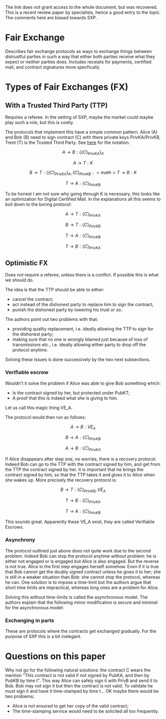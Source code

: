 The link does not grant access to the whole document, but was recovered.
This is a recent review paper by specialists, hence a good entry to the topic.
The comments here are biased towards SXP. 

= Fair Exchange =

Describes fair exchange protocols as ways to exchange things between distrustful parties in such a way that either both parties receive what they expect or neither parties does. Includes receipts for payments, certified mail, and contract signatures more specfically.

= Types of Fair Exchanges (FX) =

== With a Trusted Third Party (TTP) ==

Requires a referee. In the setting of SXP, maybe the market could maybe play such a role, but this is costly.

The protocols that implement this have a simple common pattern. 
Alice (A) and Bob (B) need to sign contract (C) with there private keys PrivKA/PrivKB, Trent (T) is the Trusted Third Party. 
See [http://en.wikipedia.org/wiki/Security_protocol_notation here] for the notation.

:<math>A\rightarrow B:\{\{C\}_{PrivKA}\}_{K}</math>
:<math>A\rightarrow T:K</math>
:<math>B\rightarrow T:\{\{C\}_{PrivKA}\}_{K},\{C\}_{PrivKB}
:<math>T\rightarrow B:K</math>
:<math>T\rightarrow A:\{C\}_{PrivKB}</math>

To be honest I am not sure why going through K is necessary, this looks like an optimization for Digital Certified Mail. In the explanations all this seems to boil down to the boring protocol:

:<math>A\rightarrow T:\{C\}_{PrivKA}</math>
:<math>B\rightarrow T:\{C\}_{PrivKB}</math>
:<math>T\rightarrow A:\{C\}_{PrivKB}</math>
:<math>T\rightarrow B:\{C\}_{PrivKA}</math>

== Optimistic FX ==

Does not require a referee, unless there is a conflict. If possible this is what we should do.

The idea is that the TTP should be able to either:
* cancel the contract;
* act instead of the dishonest party to replace him to sign the contract;
* punish the dishonest party by lowering his trust or so.

The authors point out two problems with that:
* providing quality replacement, i.e. ideally allowing the TTP to sign for the dishonest party;
* making sure that no one is wrongly blamed just because of loss of transmissions etc., i.e. ideally allowing either party to drop off the protocol anytime.

Solving these issues is done successively by the two next subsections.

=== Verifiable escrow ===

Wouldn't it solve the problem if Alice was able to give Bob something which:
* Is the contract signed by her, but protected under PubKT;
* A proof that this is indeed what she is giving to him.
Let us call this magic thing VE_A.

The protocol would then run as follows:

:<math>A\rightarrow B:VE_A</math>
:<math>B\rightarrow A:\{C\}_{PrivKB}</math>
:<math>A\rightarrow B:\{C\}_{PrivKA}</math>

If Alice disappears after step one, no worries, there is a recovery protocol. Indeed Bob can go to the TTP with the contract signed by him, and get from the TTP the contract signed by her. It is important that he brings the contract signed by him, so that the TTP takes it and gives it to Alice when she wakes up. More precisely the recovery protocol is:

:<math>B\rightarrow T:\{C\}_{PrivKB}, VE_A</math>
:<math>T\rightarrow B:\{C\}_{PrivKA}</math>
:<math>T\rightarrow A:\{C\}_{PrivKB}</math>

This sounds great. Apparently these VE_A exist, they are called Verifiable Escrows.

=== Asynchrony ===

The protocol outlined just above does not quite work due to the second problem. Indeed Bob can stop the protocol anytime without problem: he is either not engaged or is engaged but Alice is also engaged. But the reverse is not true. Alice in the first step engages herself somehow. Even if it is true that Bob cannot get the doubly signed contract unless he gives it to her; she is still in a weaker situation than Bob: she cannot stop the protocol, whereas he can. One solution is to impose a time-limit but the authors argue that short time limits are impractical, whereas long ones are a problem for Alice. 

Solving this without time-limits is called the asynchronous model. The authors explain that the following minor modification is secure and minimal for the asynchronous model:

=== Exchanging in parts ===

These are protocols where the contracts get exchanged gradually. For the purpose of SXP this is a bit inelegant.

= Questions on this paper =


Why not go for the following natural solutions: the contract C wears the mention "This contract is not valid if not signed by PubKA, and then by PubKB by time t". This way Alice can safely sign it with PrivB and send it to Bob. Bob may not sign it but then the contract is not valid. To validate he must sign it and have it time-stamped by time t... OK maybe there would be two problems:
* Alice is not ensured to get her copy of the valid contract;
* The time-stamping service would need to be solicited all too frequently.